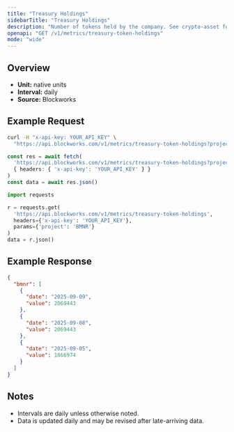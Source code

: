 ```yaml
---
title: "Treasury Holdings"
sidebarTitle: "Treasury Holdings"
description: "Number of tokens held by the company. See crypto-asset for asset indicator"
openapi: "GET /v1/metrics/treasury-token-holdings"
mode: "wide"
---
```


## Overview

- **Unit:** native units
- **Interval:** daily
- **Source:** Blockworks

## Example Request

<CodeGroup>

```bash cURL
curl -H "x-api-key: YOUR_API_KEY" \
  "https://api.blockworks.com/v1/metrics/treasury-token-holdings?project=BMNR"
```

```typescript TypeScript
const res = await fetch(
  'https://api.blockworks.com/v1/metrics/treasury-token-holdings?project=BMNR',
  { headers: { 'x-api-key': 'YOUR_API_KEY' } }
)
const data = await res.json()
```

```python Python
import requests

r = requests.get(
  'https://api.blockworks.com/v1/metrics/treasury-token-holdings',
  headers={'x-api-key': 'YOUR_API_KEY'},
  params={'project': 'BMNR'}
)
data = r.json()
```

</CodeGroup>

## Example Response

```json
{
  "bmnr": [
    {
      "date": "2025-09-09",
      "value": 2069443
    },
    {
      "date": "2025-09-08",
      "value": 2069443
    },
    {
      "date": "2025-09-05",
      "value": 1866974
    }
  ]
}
```

## Notes
- Intervals are daily unless otherwise noted.
- Data is updated daily and may be revised after late-arriving data.